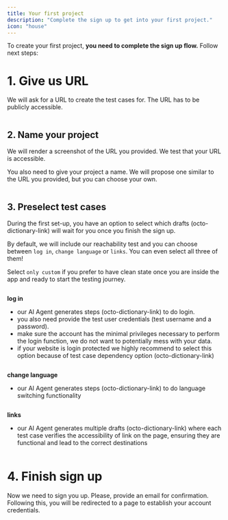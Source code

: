 ```yaml
---
title: Your first project
description: "Complete the sign up to get into your first project."
icon: "house"
---
```


To create your first project, **you need to complete the sign up flow.** Follow next steps:

# 1. Give us URL

We will ask for a URL to create the test cases for. The URL has to be publicly accessible.

<Frame caption="caption goes here">
  <img />
</Frame>

## 2. Name your project

We will render a screenshot of the URL you provided. We test that your URL is accessible.

You also need to give your project a name. We will propose one similar to the URL you provided, but you can choose your own.

<Frame caption="caption goes here">
  <img />
</Frame>

## 3. Preselect test cases

During the first set-up, you have an option to select which drafts (octo-dictionary-link) will wait for you once you finish the sign up.

By default, we will include our reachability test and you can choose between `log in`, `change language` or `links`.
You can even select all three of them!

Select `only custom` if you prefer to have clean state once you are inside the app and ready to start the testing journey.

<Frame caption="caption goes here">
  <img />
</Frame>

**log in**

- our AI Agent generates steps (octo-dictionary-link) to do login.
- you also need provide the test user credentials (test username and a password).
- make sure the account has the minimal privileges necessary to perform the login function, we do not want to potentially mess with your data.
- if your website is login protected we highly recommend to select this option because of test case dependency option (octo-dictionary-link)

<Frame caption="caption goes here">
  <img />
</Frame>

**change language**

- our AI Agent generates steps (octo-dictionary-link) to do language switching functionality

<Frame caption="caption goes here">
  <img />
</Frame>

**links**

- our AI Agent generates multiple drafts (octo-dictionary-link) where each test case verifies the accessibility of link on the page, ensuring they are functional and lead to the correct destinations

<Frame caption="caption goes here">
  <img />
</Frame>

# 4. Finish sign up

Now we need to sign you up. Please, provide an email for confirmation. Following this, you will be redirected to a page to establish your account credentials.

<Frame caption="caption goes here">
  <img />
</Frame>
